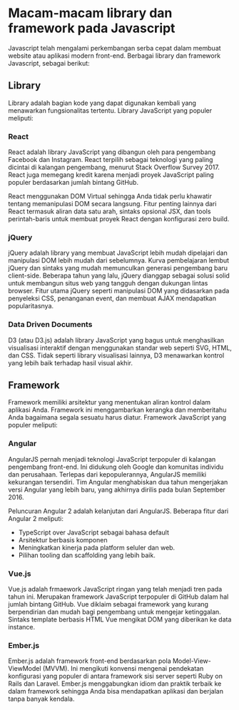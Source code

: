 # Macam-macam library dan framework pada Javascript

Javascript telah mengalami perkembangan serba cepat dalam membuat website atau aplikasi modern front-end. Berbagai library dan framework Javascript, sebagai berikut:

## Library

Library adalah bagian kode yang dapat digunakan kembali yang menawarkan fungsionalitas tertentu. Library JavaScript yang populer meliputi:

### React

React adalah library JavaScript yang dibangun oleh para pengembang Facebook dan Instagram. React terpilih sebagai teknologi yang paling dicintai di kalangan pengembang, menurut Stack Overflow Survey 2017. React juga memegang kredit karena menjadi proyek JavaScript paling populer berdasarkan jumlah bintang GitHub.

React menggunakan DOM Virtual sehingga Anda tidak perlu khawatir tentang memanipulasi DOM secara langsung. Fitur penting lainnya dari React termasuk aliran data satu arah, sintaks opsional JSX, dan tools perintah-baris untuk membuat proyek React dengan konfigurasi zero build.

### jQuery

jQuery adalah library yang membuat JavaScript lebih mudah dipelajari dan manipulasi DOM lebih mudah dari sebelumnya. Kurva pembelajaran lembut jQuery dan sintaks yang mudah memunculkan generasi pengembang baru client-side. Beberapa tahun yang lalu, jQuery dianggap sebagai solusi solid untuk membangun situs web yang tangguh dengan dukungan lintas browser. Fitur utama jQuery seperti manipulasi DOM yang didasarkan pada penyeleksi CSS, penanganan event, dan membuat AJAX mendapatkan popularitasnya.

### Data Driven Documents

D3 (atau D3.js) adalah library JavaScript yang bagus untuk menghasilkan visualisasi interaktif dengan menggunakan standar web seperti SVG, HTML, dan CSS. Tidak seperti library visualisasi lainnya, D3 menawarkan kontrol yang lebih baik terhadap hasil visual akhir.

## Framework

Framework memiliki arsitektur yang menentukan aliran kontrol dalam aplikasi Anda. Framework ini menggambarkan kerangka dan memberitahu Anda bagaimana segala sesuatu harus diatur. Framework JavaScript yang populer meliputi:

### Angular

AngularJS pernah menjadi teknologi JavaScript terpopuler di kalangan pengembang front-end. Ini didukung oleh Google dan komunitas individu dan perusahaan. Terlepas dari kepopulerannya, AngularJS memiliki kekurangan tersendiri. Tim Angular menghabiskan dua tahun mengerjakan versi Angular yang lebih baru, yang akhirnya dirilis pada bulan September 2016.

Peluncuran Angular 2 adalah kelanjutan dari AngularJS. Beberapa fitur dari Angular 2 meliputi:

- TypeScript over JavaScript sebagai bahasa default
- Arsitektur berbasis komponen
- Meningkatkan kinerja pada platform seluler dan web.
- Pilihan tooling dan scaffolding yang lebih baik.

### Vue.js

Vue.js adalah frmaework JavaScript ringan yang telah menjadi tren pada tahun ini. Merupakan framework JavaScript terpopuler di GitHub dalam hal jumlah bintang GitHub. Vue diklaim sebagai framework yang kurang berpendirian dan mudah bagi pengembang untuk mengejar ketinggalan. Sintaks template berbasis HTML Vue mengikat DOM yang diberikan ke data instance.

### Ember.js

Ember.js adalah framework front-end berdasarkan pola Model-View-ViewModel (MVVM). Ini mengikuti konvensi mengenai pendekatan konfigurasi yang populer di antara framework sisi server seperti Ruby on Rails dan Laravel. Ember.js menggabungkan idiom dan praktik terbaik ke dalam framework sehingga Anda bisa mendapatkan aplikasi dan berjalan tanpa banyak kendala.
